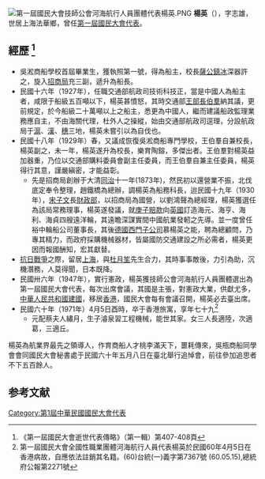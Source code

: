 [[Image:第一屆國民大會技師公會河海航行人員團體代表楊英.PNG|thumb]]
{{Distinguish|鄭成功征臺部將}}
'''楊英'''（{{bd|1892年||1971年|4月5日|catIdx=楊}}），字志雄，世居上海法華鄉，曾任[[第一屆國民大會代表|第一屆國民大會代表]]。
== 經歷 <ref>《第一屆國民大會逝世代表傳略》（第一輯）第407-408頁</ref> ==

*吳淞商船學校首屆畢業生，獲執照第一號，得為船主，校長[[薩鎮冰|薩公鎮冰]]深器許之，旋入[[招商局集團|招商局]]充三副，遞升為船長。
*民國十六年（1927年），任職交通部航政司技術科技正，當是中國人為船主者，咸限于船級五百噸以下，楊英甚憤怒，其時交通部[[王伯群|王部長伯羣]]納其議，更前規定，於今船級二十萬噸以上之船主，悉更為中國人，繼而建議船政監理業務應自主，不由海關代理，杜外人之操縱，始由交通部航政司逕理，分設航政局于[[滬|滬]]、[[漢|漢]]、[[穗|穗]]三地，楊英未嘗引以為自伐也。
*民國十八年（1929年）春，又議成恢復吳淞商船專門學校，王伯羣自兼校長，楊英副之，未一年，楊英遂升為校長，樂育陶鎔，多傑出者。王伯羣對楊英益加器重，乃位以交通部購料委員會副主任委員，而王伯羣自兼主任委員，楊英得行其意，謹嚴縝密，才能益彰。
**先是招商局創辦于大清[[同治|同治]]十一年(1873年)，然民初以還營業不振，北伐底定奉令整理，趙鐵橋為總辦，調楊英為船務科長，迨民國十九年（1930年），[[宋子文|宋子文]]長[[中華民國財政部|財政部]]，以招商局為國營，以劉鴻聲為總經理，楊英獲選任為該局常務理事，楊英遂發議，就[[庚子賠款|庚子賠款]]向[[英國|英國]]訂造海元、海亨、海利、海貞四艘遠洋輪，其遠瞻深謀實間中國航業發軔之先導。並一度曾任裕中輪船公司董事長，其後[[德國|德國]][[西门子公司|西門子公司]]慕楊英之能，聘為總顧問，乃專其精力，而政府採購機械器材，皆屬國防交通建設之所必需者，楊英更因而報國酬知，宏其獻替。
*[[中国抗日战争|抗日戰爭]]之際，留居[[上海|上海]]，與[[杜月笙|杜月笙]]先生合力，其時事事敵後，力引為助，沉機潛務，人莫得聞，日本既降。
*民國卅六年（1947年），實行憲政，楊英獲技師公會河海航行人員團體選出為第一屆國民大會代表，每次出席會議，其國是主張，對憲政大業，供獻尤多，[[中华人民共和国开国大典|中華人民共和國建國]]，移居[[香港|香港]]，國民大會每有會議召開，楊英必去臺出席。
*民國六十年（1971年）4月5日酉時，卒于香港旅寓，享年七十九<ref>第一屆國民大會全國性職業團體河海航行人員代表楊英於民國60年4月5日在香港病故，自應依法註銷其名籍。(60)台統(一)義字第7367號 (60.05.15),總統府公報第2271號</ref>
**元配蔡夫人繡月，生子濬泉習工程機械，能世其家。女三人長適陸，次適葛，三適丘。

楊英為航業界最先之領導人，作育商船人才桃李滿天下，噩耗傳來，吳瓶商船同學會會同國民大會秘書處于民國六十年五月八日在臺北舉行追悼會，前往參加追思者不下五百餘人。

== 参考文献 ==
<div class="references-small">
<references />
</div>

{{DEFAULTSORT:Yang楊}}
[[Category:第1屆中華民國國民大會代表|Category:第1屆中華民國國民大會代表]]